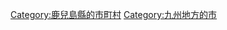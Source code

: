 {{Commonscat|Makurazaki, Kagoshima}}
{{Catmore}}

{{DEFAULTSORT:Makurazaki-shi}}
[[Category:鹿兒島縣的市町村|Category:鹿兒島縣的市町村]]
[[Category:九州地方的市|Category:九州地方的市]]